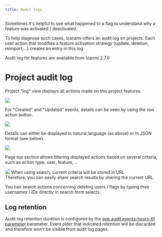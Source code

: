 ```yaml
---
title: Audit logs
---
```





Sometimes it's helpful to see what happened to a flag to understand why a feature was activated / deactivated.

To help diagnose such cases, Izanami offers an audit log on projects. Each user action that modifies a feature activation strategy (update, deletion, reimport,...) creates an entry in this log.

<Note>Audit log for features are available from Izanmi 2.7.0</Note>


# Project audit log

Project "log" view displays all actions made on this project features.

<img src={logTable} />

For "Created" and "Updated" events, details can be seen by using the row action button.

<img src={naturalLanguage} />

Details can either be displayed in natural language (as above) or in JSON format (see below).

<img src={jsonDiff} />

Page top section allows filtering displayed actions based on several criteria, such as action type, user, feature, ...

<img src={searchForm} />

<Note>
When using search, current criteria will be stored in URL.<br/>
Therefore, you can easily share search results by sharing the current URL.
</Note>

You can search actions concerning deleting users / flags by typing their usernames / IDs directly in search form selects.

## Log retention

Audit log retention duration is configured by the [app.audit.events-hours-ttl parameter](./configuration#Audit) parameter.
Event older that indicated retention will be discarded and therefore won't be visible from audit log pages.
